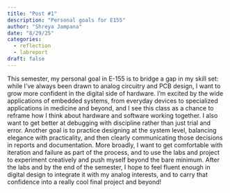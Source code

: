 ```yaml
---
title: "Post #1"
description: "Personal goals for E155"
author: "Shreya Jampana"
date: "8/29/25"
categories:
  - reflection
  - labreport
draft: false
---
```


This semester, my personal goal in E-155 is to bridge a gap in my skill set: while I’ve always been drawn to analog circuitry and PCB design, I want to grow more confident in the digital side of hardware. I’m excited by the wide applications of embedded systems, from everyday devices to specialized applications in medicine and beyond, and I see this class as a chance to reframe how I think about hardware and software working together. I also want to get better at debugging with discipline rather than just trial and error. Another goal is to practice designing at the system level, balancing elegance with practicality, and then clearly communicating those decisions in reports and documentation. More broadly, I want to get comfortable with iteration and failure as part of the process, and to use the labs and project to experiment creatively and push myself beyond the bare minimum. After the labs and by the end of the semester, I hope to feel fluent enough in digital design to integrate it with my analog interests, and to carry that confidence into a really cool final project and beyond!
